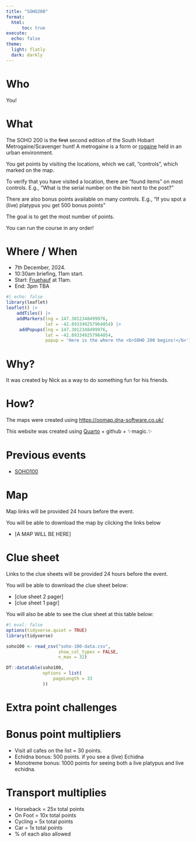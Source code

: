 ```yaml
---
title: "SOHO200"
format: 
  html:
      toc: true
execute: 
  echo: false
theme:
  light: flatly
  dark: darkly
---
```


# Who

You!

# What

The SOHO 200 is the ~~first~~ second edition of the South Hobart Metrogaine/Scavenger hunt! A metrogaine is a form or [rogaine](https://rogaine.asn.au/about/what-is-rogaining) held in an urban environment.

You get points by visiting the locations, which we call, "controls", which marked on the map.

To verify that you have visited a location, there are "found items" on most controls. E.g., "What is the serial number on the bin next to the post?"

There are also bonus points available on many controls. E.g., "If you spot a (live) platypus you get 500 bonus points"

The goal is to get the most number of points.

You can run the course in any order!

# Where / When

- 7th December, 2024.
- 10:30am briefing, 11am start.
- Start: [Fruehauf](https://maps.app.goo.gl/7J42vca1r6bNys6GA) at 11am.
- End: 3pm TBA

```r
#| echo: false
library(leaflet)
leaflet() |> 
    addTiles() |> 
    addMarkers(lng = 147.3012348499976,
               lat = -42.893349257964054) |> 
     addPopups(lng = 147.3012348499976,
               lat = -42.893349257964054,
               popup = 'Here is the where the <b>SOHO 200 begins!</b>')
```

# Why?

It was created by Nick as a way to do something fun for his friends.

# How?

The maps were created using <https://oomap.dna-software.co.uk/>

This website was created using [Quarto](https://quarto.org/) + github + ✨magic.✨

# Previous events

* [SOHO100](http://soho100.njtierney.com/)

# Map

Map links will be provided 24 hours before the event.

You will be able to download the map by clicking the links below

- [A MAP WILL BE HERE]

# Clue sheet

Links to the clue sheets will be provided 24 hours before the event.

You will be able to download the clue sheet below:

- [clue sheet 2 pager]
- [clue sheet 1 pagr]

You will also be able to see the clue sheet at this table below:

```r
#| eval: false
options(tidyverse.quiet = TRUE)
library(tidyverse)

soho100 <- read_csv("soho-100-data.csv",
                    show_col_types = FALSE,
                    n_max = 32)

DT::datatable(soho100,
              options = list(
                  pageLength = 33
              ))
```

# Extra point challenges


# Bonus point multipliers

* Visit all cafes on the list = 30 points. 
* Echidna bonus: 500 points. if you see a (live) Echidna
* Monotreme bonus:  1000 points for seeing both a live platypus and live echidna.


# Transport multiplies

* Horseback = 25x total points
* On Foot = 10x total points
* Cycling = 5x total points
* Car = 1x total points
* % of each also allowed
